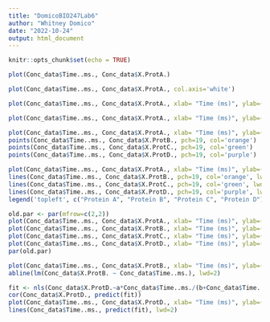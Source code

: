 ---
title: "DomicoBIO247Lab6"
author: "Whitney Domico"
date: "2022-10-24"
output: html_document
---

```{r setup, include=FALSE}
knitr::opts_chunk$set(echo = TRUE)
```

```{r}
plot(Conc_data$Time..ms., Conc_data$X.ProtA.)
```

```{r}
plot(Conc_data$Time..ms., Conc_data$X.ProtA., col.axis='white')
```

```{r}
plot(Conc_data$Time..ms., Conc_data$X.ProtA., xlab= "Time (ms)", ylab=("[Protein A]"))
```

```{r}
plot(Conc_data$Time..ms., Conc_data$X.ProtA., xlab= "Time (ms)", ylab=("[Protein A]"), pch=19, col='black')
```

```{r}
plot(Conc_data$Time..ms., Conc_data$X.ProtA., xlab= "Time (ms)", ylab=("Concentration"), pch=19, col='black', ylim=c(0,40.5))
points(Conc_data$Time..ms., Conc_data$X.ProtB., pch=19, col='orange')
points(Conc_data$Time..ms., Conc_data$X.ProtC., pch=19, col='green')
points(Conc_data$Time..ms., Conc_data$X.ProtD., pch=19, col='purple')
```

```{r}
plot(Conc_data$Time..ms., Conc_data$X.ProtA., xlab= "Time (ms)", ylab=("Concentration"), pch=19, col='black', ylim=c(0,40.5), type='l', lwd=2.5)
lines(Conc_data$Time..ms., Conc_data$X.ProtB., pch=19, col='orange', lwd=2.5)
lines(Conc_data$Time..ms., Conc_data$X.ProtC., pch=19, col='green', lwd=2.5)
lines(Conc_data$Time..ms., Conc_data$X.ProtD., pch=19, col='purple', lwd=2.5)
legend('topleft', c("Protein A", "Protein B", "Protein C", "Protein D"), lty=1,lwd=2.5, col=c('black', 'orange', 'green', 'purple'))
```

```{r}
old.par <- par(mfrow=c(2,2))
plot(Conc_data$Time..ms., Conc_data$X.ProtA., xlab= "Time (ms)", ylab=("[Protein A]"), pch=19, col='black')
plot(Conc_data$Time..ms., Conc_data$X.ProtB., xlab= "Time (ms)", ylab=("[Protein B]"), pch=19, col='orange')
plot(Conc_data$Time..ms., Conc_data$X.ProtC., xlab= "Time (ms)", ylab=("[Protein C]"), pch=19, col='green')
plot(Conc_data$Time..ms., Conc_data$X.ProtD., xlab= "Time (ms)", ylab=("[Protein D]"), pch=19, col='purple')
par(old.par)
```

```{r}
plot(Conc_data$Time..ms., Conc_data$X.ProtB., xlab= "Time (ms)", ylab=("[Protein B]"), pch=16, col='orange')
abline(lm(Conc_data$X.ProtB. ~ Conc_data$Time..ms.), lwd=2)
```
```{r}
fit <- nls(Conc_data$X.ProtD.~a*Conc_data$Time..ms./(b+Conc_data$Time..ms.), data=Conc_data, start=list(a=0.1,b=0.1))
cor(Conc_data$X.ProtD., predict(fit))
plot(Conc_data$Time..ms., Conc_data$X.ProtD., xlab= "Time (ms)", ylab=("[Protein D]"), pch=19, col='purple')
lines(Conc_data$Time..ms., predict(fit), lwd=2)
```


